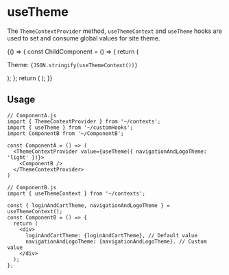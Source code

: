 
<Meta title="Hooks/useTheme" />

# useTheme

The `ThemeContextProvider` method, `useThemeContext` and `useTheme` hooks are used to set and consume global values for site theme.

<Preview>
  <Story name="Base hook">
    {() => {
      const ChildComponent = () => {
        return (
          <p>Theme: <code>{JSON.stringify(useThemeContext())}</code></p>
        );
      };
      return (
        <ThemeContextProvider value={useTheme({ navigationAndLogoTheme: 'light' })}>
          <ChildComponent />
        </ThemeContextProvider>
      );
    }}
  </Story>
</Preview>

## Usage

```
// ComponentA.js
import { ThemeContextProvider } from '~/contexts';
import { useTheme } from '~/customHooks';
import ComponentB from '~/ComponentB';

const ComponentA = () => (
  <ThemeContextProvider value={useTheme({ navigationAndLogoTheme: 'light' })}>
    <ComponentB />
  </ThemeContextProvider>
)

// ComponentB.js
import { useThemeContext } from '~/contexts';

const { loginAndCartTheme, navigationAndLogoTheme } = useThemeContext();
const ComponentB = () => {
  return (
    <div>
      loginAndCartTheme: {loginAndCartTheme}, // Default value
      navigationAndLogoTheme: {navigationAndLogoTheme}. // Custom value
    </div>
  );
};
```
